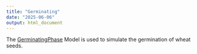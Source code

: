 ```yaml
---
title: "Germinating"
date: "2025-06-06"
output: html_document
---
```


The [GerminatingPhase](/docs/Models/PMF/Phenology/Phases/GerminatingPhase.qmd) Model is used to simulate the germination of wheat seeds. 